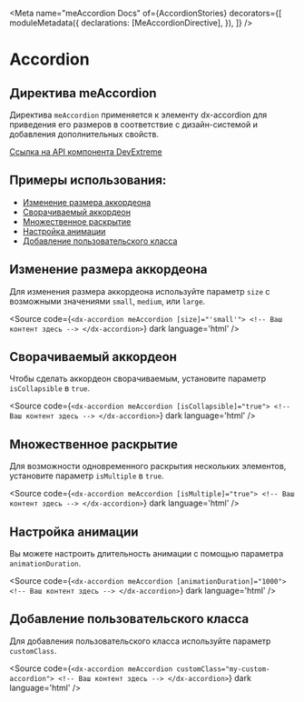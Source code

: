 
<Meta
  name="meAccordion Docs"
  of={AccordionStories}
  decorators={[
    moduleMetadata({
      declarations: [MeAccordionDirective],
    }),
  ]}
/>

# Accordion

## Директива meAccordion

Директива `meAccordion` применяется к элементу dx-accordion для приведения его размеров в соответствие с дизайн-системой и добавления дополнительных свойств.

[Ссылка на API компонента DevExtreme](https://js.devexpress.com/Documentation/ApiReference/UI_Components/dxAccordion/)

<Story of={AccordionStories.Default} />
<Controls of={AccordionStories.Default} />


## Примеры использования:

- [Изменение размера аккордеона](#изменение-размера-аккордеона)
- [Сворачиваемый аккордеон](#сворачиваемый-аккордеон)
- [Множественное раскрытие](#множественное-раскрытие)
- [Настройка анимации](#настройка-анимации)
- [Добавление пользовательского класса](#добавление-пользовательского-класса)

## Изменение размера аккордеона

Для изменения размера аккордеона используйте параметр `size` с возможными значениями `small`, `medium`, или `large`.

<Story of={AccordionStories.Small} />

<Source
  code={`<dx-accordion meAccordion [size]="'small'"> <!-- Ваш контент здесь --> </dx-accordion>`}
  dark
  language='html'
/>

## Сворачиваемый аккордеон

Чтобы сделать аккордеон сворачиваемым, установите параметр `isCollapsible` в `true`.

<Story of={AccordionStories.Collapsible} />

<Source
  code={`<dx-accordion meAccordion [isCollapsible]="true"> <!-- Ваш контент здесь --> </dx-accordion>`}
  dark
  language='html'
/>

## Множественное раскрытие

Для возможности одновременного раскрытия нескольких элементов, установите параметр `isMultiple` в `true`.

<Story of={AccordionStories.Multiple} />

<Source
  code={`<dx-accordion meAccordion [isMultiple]="true"> <!-- Ваш контент здесь --> </dx-accordion>`}
  dark
  language='html'
/>

## Настройка анимации

Вы можете настроить длительность анимации с помощью параметра `animationDuration`.

<Story of={AccordionStories.CustomAnimation} />

<Source
  code={`<dx-accordion meAccordion [animationDuration]="1000"> <!-- Ваш контент здесь --> </dx-accordion>`}
  dark
  language='html'
/>

## Добавление пользовательского класса

Для добавления пользовательского класса используйте параметр `customClass`.

<Story of={AccordionStories.CustomClass} />

<Source
  code={`<dx-accordion meAccordion customClass="my-custom-accordion"> <!-- Ваш контент здесь --> </dx-accordion>`}
  dark
  language='html'
/>
